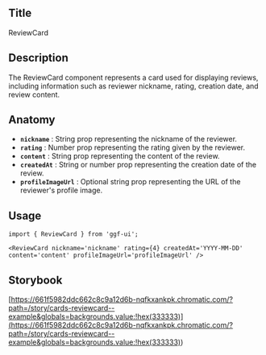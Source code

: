 ## Title

ReviewCard

## Description

The ReviewCard component represents a card used for displaying reviews, including information such as reviewer nickname, rating, creation date, and review content.

## Anatomy

- **`nickname`** : String prop representing the nickname of the reviewer.
- **`rating`** : Number prop representing the rating given by the reviewer.
- **`content`** : String prop representing the content of the review.
- **`createdAt`** : String or number prop representing the creation date of the review.
- **`profileImageUrl`** : Optional string prop representing the URL of the reviewer's profile image.

## Usage

```tsx
import { ReviewCard } from 'ggf-ui';
```

```tsx
<ReviewCard nickname='nickname' rating={4} createdAt='YYYY-MM-DD' content='content' profileImageUrl='profileImageUrl' />
```

## Storybook

[https://661f5982ddc662c8c9a12d6b-nqfkxankpk.chromatic.com/?path=/story/cards-reviewcard--example&globals=backgrounds.value:!hex(333333)](<https://661f5982ddc662c8c9a12d6b-nqfkxankpk.chromatic.com/?path=/story/cards-reviewcard--example&globals=backgrounds.value:!hex(333333)>)
